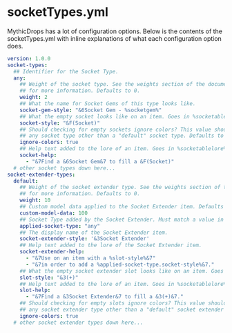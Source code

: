 # socketTypes.yml

MythicDrops has a lot of configuration options. Below is the contents of the socketTypes.yml with inline explanations of
what each configuration option does.

```yaml
version: 1.0.0
socket-types:
  ## Identifier for the Socket Type.
  any:
    ## Weight of the socket type. See the weights section of the documentation
    ## for more information. Defaults to 0.
    weight: 2
    ## What the name for Socket Gems of this type looks like.
    socket-gem-style: "&6Socket Gem - %socketgem%"
    ## What the empty socket looks like on an item. Goes in %socketablelore%.
    socket-style: "&F(Socket)"
    ## Should checking for empty sockets ignore colors? This value should be false for
    ## any socket type other than a "default" socket type. Defaults to false.
    ignore-colors: true
    ## Help text added to the lore of an item. Goes in %socketablelore%.
    socket-help:
      - "&7Find a &6Socket Gem&7 to fill a &F(Socket)"
  # other socket types down here...
socket-extender-types:
  default:
    ## Weight of the socket extender type. See the weights section of the documentation
    ## for more information. Defaults to 0.
    weight: 10
    ## Custom model data applied to the Socket Extender item. Defaults to 0.
    custom-model-data: 100
    ## Socket Type added by the Socket Extender. Must match a value in `socket-types`.
    applied-socket-type: "any"
    ## The display name of the Socket Extender item.
    socket-extender-style: '&3Socket Extender'
    ## Help text added to the lore of the Socket Extender item.
    socket-extender-help:
      - "&7Use on an item with a %slot-style%&7"
      - "&7in order to add a %applied-socket-type.socket-style%&7."
    ## What the empty socket extender slot looks like on an item. Goes in %socketablelore%.
    slot-style: "&3(+)"
    ## Help text added to the lore of an item. Goes in %socketablelore%.
    slot-help:
      - "&7Find a &3Socket Extender&7 to fill a &3(+)&7."
    ## Should checking for empty slots ignore colors? This value should be false for
    ## any socket extender type other than a "default" socket extender type. Defaults to false.
    ignore-colors: true
  # other socket extender types down here...
```
